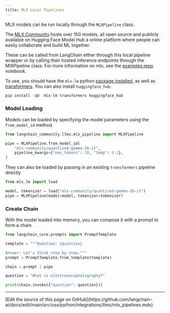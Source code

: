 ```yaml
---
title: MLX Local Pipelines
---
```


MLX models can be run locally through the `MLXPipeline` class.

The [MLX Community](https://huggingface.co/mlx-community) hosts over 150 models, all open source and publicly available on Hugging Face Model Hub a online platform where people can easily collaborate and build ML together.

These can be called from LangChain either through this local pipeline wrapper or by calling their hosted inference endpoints through the MlXPipeline class. For more information on mlx, see the [examples repo](https://github.com/ml-explore/mlx-examples/tree/main/llms) notebook.

To use, you should have the `mlx-lm` python [package installed](https://pypi.org/project/mlx-lm/), as well as [transformers](https://pypi.org/project/transformers/). You can also install `huggingface_hub`.

```python
pip install -qU  mlx-lm transformers huggingface_hub
```

### Model Loading

Models can be loaded by specifying the model parameters using the `from_model_id` method.

```python
from langchain_community.llms.mlx_pipeline import MLXPipeline

pipe = MLXPipeline.from_model_id(
    "mlx-community/quantized-gemma-2b-it",
    pipeline_kwargs={"max_tokens": 10, "temp": 0.1},
)
```

They can also be loaded by passing in an existing `transformers` pipeline directly

```python
from mlx_lm import load

model, tokenizer = load("mlx-community/quantized-gemma-2b-it")
pipe = MLXPipeline(model=model, tokenizer=tokenizer)
```

### Create Chain

With the model loaded into memory, you can compose it with a prompt to
form a chain.

```python
from langchain_core.prompts import PromptTemplate

template = """Question: {question}

Answer: Let's think step by step."""
prompt = PromptTemplate.from_template(template)

chain = prompt | pipe

question = "What is electroencephalography?"

print(chain.invoke({"question": question}))
```

---

<Callout icon="pen-to-square" iconType="regular">
  [Edit the source of this page on GitHub](https://github.com/langchain-ai/docs/edit/main/src/oss/python/integrations/llms/mlx_pipelines.mdx)
</Callout>
